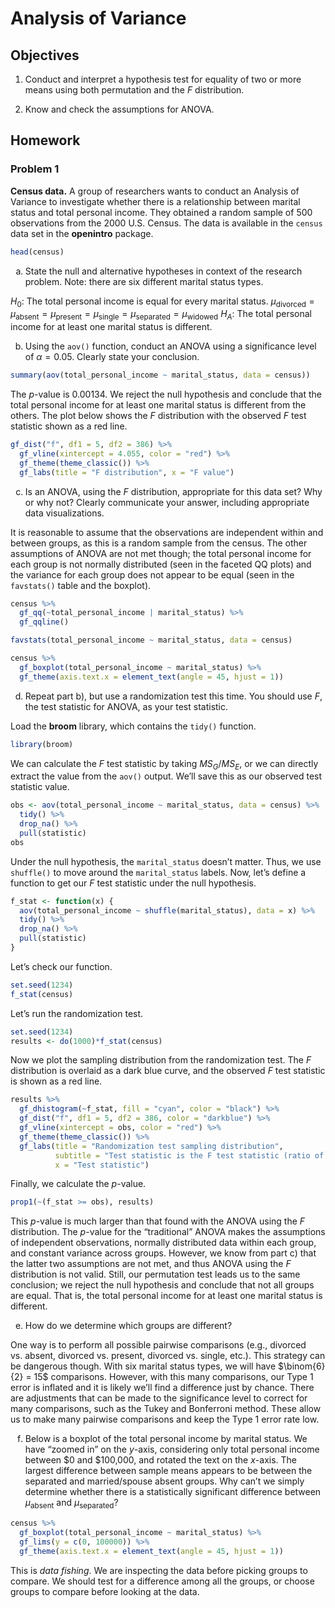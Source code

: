# Analysis of Variance {#ANOVA}

## Objectives

1) Conduct and interpret a hypothesis test for equality of two or more means using both permutation and the $F$ distribution.   

2) Know and check the assumptions for ANOVA.  


## Homework  

### Problem 1  

**Census data.** A group of researchers wants to conduct an Analysis of Variance to investigate whether there is a relationship between marital status and total personal income. They obtained a random sample of 500 observations from the 2000 U.S. Census. The data is available in the `census` data set in the **openintro** package. 

```r
head(census)
```

a. State the null and alternative hypotheses in context of the research problem. Note: there are six different marital status types.  

$H_0$: The total personal income is equal for every marital status. $\mu_{\text{divorced}} = \mu_{\text{absent}} = \mu_{\text{present}} = \mu_{\text{single}} = \mu_{\text{separated}} = \mu_{\text{widowed}}$
$H_A$: The total personal income for at least one marital status is different. 

b. Using the `aov()` function, conduct an ANOVA using a significance level of $\alpha = 0.05$. Clearly state your conclusion. 

```r
summary(aov(total_personal_income ~ marital_status, data = census))
```

The $p$-value is 0.00134. We reject the null hypothesis and conclude that the total personal income for at least one marital status is different from the others. The plot below shows the $F$ distribution with the observed $F$ test statistic shown as a red line.  

```r
gf_dist("f", df1 = 5, df2 = 386) %>%
  gf_vline(xintercept = 4.055, color = "red") %>%
  gf_theme(theme_classic()) %>%
  gf_labs(title = "F distribution", x = "F value")
```


c. Is an ANOVA, using the $F$ distribution, appropriate for this data set?  Why or why not? Clearly communicate your answer, including appropriate data visualizations.  

It is reasonable to assume that the observations are independent within and between groups, as this is a random sample from the census. The other assumptions of ANOVA are not met though; the total personal income for each group is not normally distributed (seen in the faceted QQ plots) and the variance for each group does not appear to be equal (seen in the `favstats()` table and the boxplot). 

```r
census %>%
  gf_qq(~total_personal_income | marital_status) %>%
  gf_qqline()
```

```r
favstats(total_personal_income ~ marital_status, data = census)
```

```r
census %>%
  gf_boxplot(total_personal_income ~ marital_status) %>%
  gf_theme(axis.text.x = element_text(angle = 45, hjust = 1))
```


d. Repeat part b), but use a randomization test this time. You should use $F$, the test statistic for ANOVA, as your test statistic.  

Load the **broom** library, which contains the `tidy()` function. 

```r
library(broom)
```

We can calculate the $F$ test statistic by taking $MS_G / MS_E$, or we can directly extract the value from the `aov()` output. We'll save this as our observed test statistic value. 

```r
obs <- aov(total_personal_income ~ marital_status, data = census) %>%
  tidy() %>%
  drop_na() %>%
  pull(statistic)
obs 
```

Under the null hypothesis, the `marital_status` doesn't matter. Thus, we use `shuffle()` to move around the `marital_status` labels. Now, let's define a function to get our $F$ test statistic under the null hypothesis.  

```r
f_stat <- function(x) {
  aov(total_personal_income ~ shuffle(marital_status), data = x) %>%
  tidy() %>%
  drop_na() %>%
  pull(statistic)
}
```

Let's check our function. 

```r
set.seed(1234)
f_stat(census)
```

Let's run the randomization test.  

```r
set.seed(1234)
results <- do(1000)*f_stat(census)
```

Now we plot the sampling distribution from the randomization test. The $F$ distribution is overlaid as a dark blue curve, and the observed $F$ test statistic is shown as a red line. 

```r
results %>%
  gf_dhistogram(~f_stat, fill = "cyan", color = "black") %>%
  gf_dist("f", df1 = 5, df2 = 386, color = "darkblue") %>%
  gf_vline(xintercept = obs, color = "red") %>%
  gf_theme(theme_classic()) %>%
  gf_labs(title = "Randomization test sampling distribution",
          subtitle = "Test statistic is the F test statistic (ratio of variances)",
          x = "Test statistic")
```

Finally, we calculate the $p$-value. 

```r
prop1(~(f_stat >= obs), results)
```

This $p$-value is much larger than that found with the ANOVA using the $F$ distribution. The $p$-value for the "traditional" ANOVA makes the assumptions of independent observations, normally distributed data within each group, and constant variance across groups. However, we know from part c) that the latter two assumptions are not met, and thus ANOVA using the $F$ distribution is not valid. Still, our permutation test leads us to the same conclusion; we reject the null hypothesis and conclude that not all groups are equal. That is, the total personal income for at least one marital status is different. 


e. How do we determine which groups are different? 

One way is to perform all possible pairwise comparisons (e.g., divorced vs. absent, divorced vs. present, divorced vs. single, etc.). This strategy can be dangerous though. With six marital status types, we will have $\binom{6}{2} = 15$ comparisons. However, with this many comparisons, our Type 1 error is inflated and it is likely we'll find a difference just by chance. There are adjustments that can be made to the significance level to correct for many comparisons, such as the Tukey and Bonferroni method. These allow us to make many pairwise comparisons and keep the Type 1 error rate low.  


f. Below is a boxplot of the total personal income by marital status. We have "zoomed in" on the $y$-axis, considering only total personal income between \$0 and \$100,000, and rotated the text on the $x$-axis. The largest difference between sample means appears to be between the separated and married/spouse absent groups. Why can't we simply determine whether there is a statistically significant difference between $\mu_{\text{absent}}$ and $\mu_{\text{separated}}$? 

```r
census %>%
  gf_boxplot(total_personal_income ~ marital_status) %>%
  gf_lims(y = c(0, 100000)) %>%
  gf_theme(axis.text.x = element_text(angle = 45, hjust = 1))
```

This is *data fishing*. We are inspecting the data before picking groups to compare. We should test for a difference among all the groups, or choose groups to compare before looking at the data.


